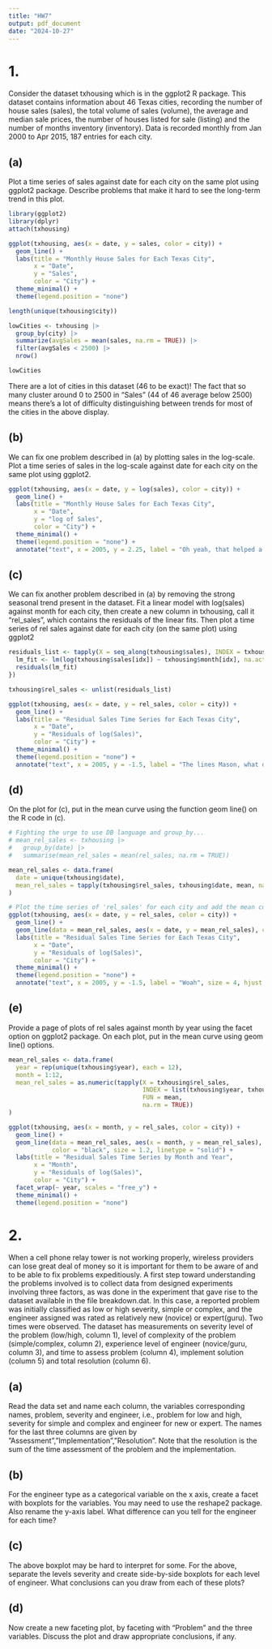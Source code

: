 ```yaml
---
title: "HW7"
output: pdf_document
date: "2024-10-27"
---
```


# 1. 

Consider the dataset txhousing which is in the ggplot2 R package. This dataset contains information about 46 Texas cities, recording the number of house sales (sales), the total volume of sales (volume), the average and median sale prices, the number of houses listed for sale (listing) and the number of months inventory (inventory). Data is recorded monthly from Jan 2000 to Apr 2015, 187 entries for each city.

## (a) 

Plot a time series of sales against date for each city on the same plot using ggplot2 package. Describe problems that make it hard to see the long-term trend in this plot. 

```r
library(ggplot2)
library(dplyr)
attach(txhousing)

ggplot(txhousing, aes(x = date, y = sales, color = city)) +
  geom_line() +
  labs(title = "Monthly House Sales for Each Texas City",
       x = "Date",
       y = "Sales",
       color = "City") +
  theme_minimal() +
  theme(legend.position = "none")

length(unique(txhousing$city))

lowCities <- txhousing |>
  group_by(city) |> 
  summarize(avgSales = mean(sales, na.rm = TRUE)) |>
  filter(avgSales < 2500) |> 
  nrow()

lowCities
```

There are a lot of cities in this dataset (46 to be exact)! The fact that so many cluster around 0 to 2500 in "Sales" (44 of 46 average below 2500) means there's a lot of difficulty distinguishing between trends for most of the cities in the above display. 

## (b) 

We can fix one problem described in (a) by plotting sales in the log-scale. Plot a time series of sales in the log-scale against date for each city on the same plot using ggplot2. 

```r
ggplot(txhousing, aes(x = date, y = log(sales), color = city)) +
  geom_line() +
  labs(title = "Monthly House Sales for Each Texas City",
       x = "Date",
       y = "log of Sales",
       color = "City") +
  theme_minimal() +
  theme(legend.position = "none") + 
  annotate("text", x = 2005, y = 2.25, label = "Oh yeah, that helped a bunch...", size = 4, hjust = 0.5)
```

## (c) 

We can fix another problem described in (a) by removing the strong seasonal trend present in the dataset. Fit a linear model with log(sales) against month for each city, then create a new column in txhousing, call it "rel_sales", which contains the residuals of the linear fits. Then plot a time series of rel sales against date for each city (on the same plot) using ggplot2

```r

residuals_list <- tapply(X = seq_along(txhousing$sales), INDEX = txhousing$city, FUN = function(idx) {
  lm_fit <- lm(log(txhousing$sales[idx]) ~ txhousing$month[idx], na.action = na.exclude)
  residuals(lm_fit)
})

txhousing$rel_sales <- unlist(residuals_list)

ggplot(txhousing, aes(x = date, y = rel_sales, color = city)) +
  geom_line() +
  labs(title = "Residual Sales Time Series for Each Texas City",
       x = "Date",
       y = "Residuals of log(Sales)",
       color = "City") +
  theme_minimal() +
  theme(legend.position = "none") + 
  annotate("text", x = 2005, y = -1.5, label = "The lines Mason, what do they mean!?", size = 4, hjust = 0.5)
```

## (d) 

On the plot for (c), put in the mean curve using the function geom line() on the R code in (c).

```r
# Fighting the urge to use DB language and group_by...
# mean_rel_sales <- txhousing |>
#   group_by(date) |>
#   summarise(mean_rel_sales = mean(rel_sales, na.rm = TRUE))

mean_rel_sales <- data.frame(
  date = unique(txhousing$date),
  mean_rel_sales = tapply(txhousing$rel_sales, txhousing$date, mean, na.rm = TRUE)
)

# Plot the time series of 'rel_sales' for each city and add the mean curve
ggplot(txhousing, aes(x = date, y = rel_sales, color = city)) +
  geom_line() +
  geom_line(data = mean_rel_sales, aes(x = date, y = mean_rel_sales), color = "black", size = 1.2, linetype = "solid") +
  labs(title = "Residual Sales Time Series for Each Texas City",
       x = "Date",
       y = "Residuals of log(Sales)",
       color = "City") +
  theme_minimal() +
  theme(legend.position = "none") +
  annotate("text", x = 2005, y = -1.5, label = "Woah", size = 4, hjust = 0.5)
```

## (e) 

Provide a page of plots of rel sales against month by year using the facet option on ggplot2 package. On each plot, put in the mean curve using geom line() options. 

```r
mean_rel_sales <- data.frame(
  year = rep(unique(txhousing$year), each = 12),
  month = 1:12,
  mean_rel_sales = as.numeric(tapply(X = txhousing$rel_sales, 
                                     INDEX = list(txhousing$year, txhousing$month), 
                                     FUN = mean, 
                                     na.rm = TRUE))
)

ggplot(txhousing, aes(x = month, y = rel_sales, color = city)) +
  geom_line() +
  geom_line(data = mean_rel_sales, aes(x = month, y = mean_rel_sales), 
            color = "black", size = 1.2, linetype = "solid") +
  labs(title = "Residual Sales Time Series by Month and Year",
       x = "Month",
       y = "Residuals of log(Sales)",
       color = "City") +
  facet_wrap(~ year, scales = "free_y") +
  theme_minimal() +
  theme(legend.position = "none")
```



\newpage

# 2. 

When a cell phone relay tower is not working properly, wireless providers can lose great deal of money so it is important for them to be aware of and to be able to fix problems expeditiously. A first step toward understanding the problems involved is to collect data from designed experiments involving three factors, as was done in the experiment that gave rise to the dataset available in the file breakdown.dat. In this case, a reported problem was initially classified as low or high severity, simple or complex, and the engineer assigned was rated as relatively new (novice) or expert(guru). Two times were observed. The dataset has measurements on severity level of the problem (low/high, column 1), level of complexity of the problem (simple/complex, column 2), experience level of engineer (novice/guru, column 3), and time to assess problem (column 4), implement solution (column 5) and total resolution (column 6).

## (a) 

Read the data set and name each column, the variables corresponding names, problem, severity and engineer, i.e., problem for low and high, severity for simple and complex and engineer for new or expert. The names for the last three columns are given by ”Assessment”,”Implementation”,”Resolution”. Note that the resolution is the sum of the time assessment of the problem and the implementation. 

## (b) 

For the engineer type as a categorical variable on the x axis, create a facet with boxplots for the variables. You may need to use the reshape2 package. Also rename the y-axis label. What difference can you tell for the engineer for each time?

## (c) 

The above boxplot may be hard to interpret for some. For the above, separate the levels severity and create side-by-side boxplots for each level of engineer. What conclusions can you draw from each of these plots? 

## (d) 

Now create a new faceting plot, by faceting with “Problem” and the three variables. Discuss the plot and draw appropriate conclusions, if any. 
